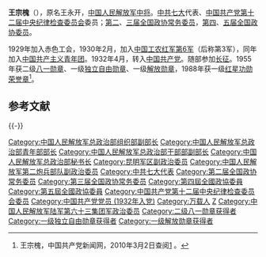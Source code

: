 {{noteTA
|1=zh-hans:蒋介石;zh-hk:蒋介石;zh-tw:蒋中正;
|2=zh-hans:斯大林;zh-hk:史太林;zh-tw:史達林;
|3=zh-cn:朝鲜战争; zh-sg:韩战; zh-tw:韓戰; zh-hk:韓戰}}
{{Infobox_officeholder
| name = 王宗槐
| image name = Wang Zonghuai.jpg
| width = 200
| now = 
| period = 
| Sex =
| different name = 王怀
| party = {{中国共产党}}
| nationality = {{PRC}}
| Native place =
| date of birth = 1915年8月15日
| place of birth = {{ROC-1912}}[[江西省|江西省]][[万载县|万载县]]
| date of death = {{death date and age|1998|10|31|1915|8|15}}
| place of death = {{PRC}}[[北京|北京]]
| religion = [[共产主义|共产主义]]
| spouse = 
| relatives = 
| educate = 
| past =
*红三军第七师政治部青年干事，第九师政治部青年科科长。
*红一军团政治部青年干事、教导营政治委员、军团政治部组织科科长。
*八路军野战政治部青年科科长，晋察冀军区政治部组织部部长，第三军分区政治部主任，第四军分区副政治委员。
*晋察冀军区政治部组织部部长，晋察冀野战军第四纵队副政治委员，华北军区第三纵队政治委员。
* 华北军区第63军，任政治委员
* 人民解放军总政治部组织部副部长、青年部部长、干部部副部长、秘书长
* 高等军事学院政治部主任、副政治委员
* 昆明军区副政治委员
* 中国人民解放军第二炮兵部队副政治委员
| work =
* 《王宗槐回忆录》
}}

'''王宗槐'''（{{bd|1915年|8月15日|1998年|10月31日|}}），原名王永开，[[中国人民解放军中将|中国人民解放军中将]]。[[中共七大|中共七大]]代表、[[中国共产党第十二届中央纪律检查委员会|中国共产党第十二届中央纪律检查委员会]]委员；[[第二届全国政协常务委员|第二]]、[[第三届全国政协常务委员|三届全国政协常务委员]]，[[第四届全国政协委员|第四]]、[[第五届全国政协委员|五届全国政协委员]]。

1929年加入赤色工会，1930年2月，加入[[中国工农红军第6军|中国工农红军第6军]]（后称第3军），同年加入[[中国共产主义青年团|中国共产主义青年团]]。1932年4月，转入[[中国共产党|中国共产党]]。随部参加[[长征|长征]]。1955年获二级[[八一勋章_(1955年)|八一勋章]]、一级[[独立自由勋章|独立自由勋章]]、一级[[解放勋章|解放勋章]]，1988年获一级[[红星功勋荣誉章|红星功勋荣誉章]]<ref name="官方">王宗槐，中国共产党新闻网，2010年3月2日查阅[http://dangshi.people.com.cn/GB/165617/165618/166491/167908/9975149.html] {{Wayback|url=http://dangshi.people.com.cn/GB/165617/165618/166491/167908/9975149.html |date=20160304083246 }}。</ref>。

== 参考文献 ==
{{Reflist}}

{{-}}
{{中國人民解放軍開國中將}}

{{DEFAULTSORT:W}}
[[Category:中国人民解放军总政治部组织部副部长|Category:中国人民解放军总政治部组织部副部长]]
[[Category:中国人民解放军总政治部青年部部长|Category:中国人民解放军总政治部青年部部长]]
[[Category:中国人民解放军总政治部干部部副部长|Category:中国人民解放军总政治部干部部副部长]]
[[Category:中国人民解放军总政治部秘书长|Category:中国人民解放军总政治部秘书长]]
[[Category:昆明军区副政治委员|Category:昆明军区副政治委员]]
[[Category:中国人民解放军第二炮兵部队副政治委员|Category:中国人民解放军第二炮兵部队副政治委员]]
[[Category:中共七大代表|Category:中共七大代表]]
[[Category:第二届全国政协常务委员|Category:第二届全国政协常务委员]]
[[Category:第三届全国政协常务委员|Category:第三届全国政协常务委员]]
[[Category:第四屆全國政協委員|Category:第四屆全國政協委員]]
[[Category:第五屆全國政協委員|Category:第五屆全國政協委員]]
[[Category:中国共产党第十二届中央纪律检查委员会委员|Category:中国共产党第十二届中央纪律检查委员会委员]]
[[Category:中国共产党党员_(1932年入党)|Category:中国共产党党员 (1932年入党)]]
[[Category:万载人|Category:万载人]]
[[Category:王姓|Z]]
[[Category:中国人民解放军陆军第六十三集团军政治委员|Category:中国人民解放军陆军第六十三集团军政治委员]]
[[Category:二级八一勋章获得者|Category:二级八一勋章获得者]]
[[Category:一级独立自由勋章获得者|Category:一级独立自由勋章获得者]]
[[Category:一级解放勋章获得者|Category:一级解放勋章获得者]]